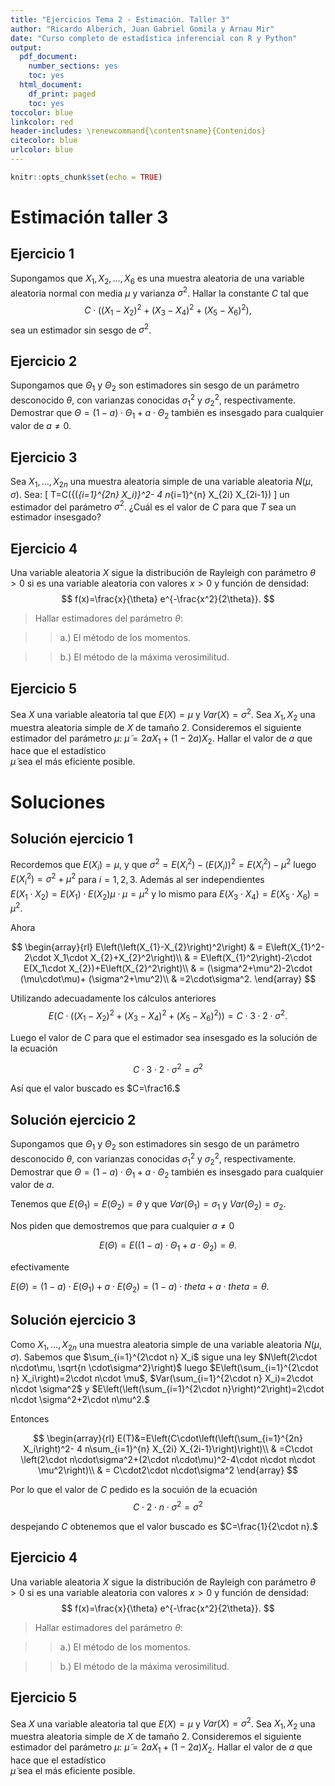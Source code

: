 ```yaml
---
title: "Ejercicios Tema 2 - Estimación. Taller 3"
author: "Ricardo Alberich, Juan Gabriel Gomila y Arnau Mir"
date: "Curso completo de estadística inferencial con R y Python"
output:
  pdf_document:
    number_sections: yes
    toc: yes
  html_document:
    df_print: paged
    toc: yes
toccolor: blue
linkcolor: red
header-includes: \renewcommand{\contentsname}{Contenidos}
citecolor: blue
urlcolor: blue
---
```


```r
knitr::opts_chunk$set(echo = TRUE)
```


# Estimación taller 3

## Ejercicio 1
Supongamos  que $X_1,X_2,\ldots,X_6$ es una muestra aleatoria de una
variable aleatoria normal con media  $\mu$ y  varianza $\sigma^2$.
 Hallar  la constante $C$ tal que $$C\cdot\bigl({(X_1 -X_2)}^2 +{(X_3 -X_4)}^2 + 
 {(X_5 -X_6)}^2\bigr),$$ sea  un estimador sin sesgo de $\sigma^2$.


## Ejercicio 2
Supongamos  que $\Theta_1$ y  $\Theta_2$ son estimadores sin sesgo
de un parámetro desconocido $\theta$, con varianzas conocidas $\sigma_1^2$ y
$\sigma_2^2$, respectivamente. Demostrar  que $\Theta =(1-a)\cdot\Theta_1 +a\cdot \Theta_2$ también es insesgado para cualquier valor de $a\not=0$.





## Ejercicio 3
Sea $X_1,\ldots,X_{2n}$ una muestra aleatoria simple de una variable
aleatoria $N(\mu,\sigma)$. Sea:
\[
T=C\left({\left(\sum_{i=1}^{2n} X_i\right)}^2- 4 n\sum_{i=1}^{n}
X_{2i} X_{2i-1}\right)
\]
un estimador del parámetro $\sigma^2$. ¿Cuál es el valor de $C$ para que 
$T$ sea un estimador insesgado?

## Ejercicio 4
Una variable aleatoria $X$ sigue la  distribución de 
Rayleigh con parámetro $\theta >0$ si es una variable 
aleatoria con valores $x>0$ y  función  de densidad:
$$
f(x)=\frac{x}{\theta} e^{-\frac{x^2}{2\theta}}.
$$

> Hallar estimadores del parámetro $\theta$:

>>   a.) El método de los momentos.

>>   b.) El método de la máxima  verosimilitud.

## Ejercicio 5
Sea $X$ una variable aleatoria tal que $E(X)=\mu$ y  $Var(X)=\sigma^2$. Sea $X_1,X_2$ una muestra aleatoria simple de $X$ de
tamaño $2$. Consideremos el siguiente estimador del parámetro $\mu$:
$\tilde{\mu}=2 a X_1 + (1-2 a) X_2$.  Hallar el valor de $a$ que hace que el estadístico  
$\tilde{\mu}$ sea el más eficiente posible.


# Soluciones

## Solución ejercicio 1
Recordemos que $E(X_i)=\mu$,  y que $\sigma^2=E(X_i^2)-\left(E(X_i)\right)^2=E(X_i^2)-\mu^2$ luego $E(X_i^2)=\sigma^2+\mu^2$ para $i=1,2,3$. Además al ser independientes  
$E(X_1\cdot X_{2})=E(X_1)\cdot E(X_2)\mu\cdot\mu=\mu^2$  y lo mismo para  $E(X_3\cdot X_{4})=E(X_5\cdot X_{6})=\mu^2.$

Ahora

$$
\begin{array}{rl}
E\left(\left(X_{1}-X_{2}\right)^2\right) & =
E\left(X_{1}^2-2\cdot X_1\cdot X_{2}+X_{2}^2\right)\\
& = E\left(X_{1}^2\right)-2\cdot E(X_1\cdot X_{2})+E\left(X_{2}^2\right)\\
& = (\sigma^2+\mu^2)-2\cdot (\mu\cdot\mu)+ (\sigma^2+\mu^2)\\
& =2\cdot\sigma^2. 
\end{array}
$$


Utilizando adecuadamente los cálculos anteriores
$$
E\left(C\cdot\bigl({(X_1 -X_2)}^2 +{(X_3 -X_4)}^2 + {(X_5 -X_6)}^2\bigr)\right)=C\cdot 3\cdot 2\cdot \sigma^2.
$$

Luego el valor de $C$ para que el estimador sea insesgado es  la solución de la ecuación 

$$C\cdot 3\cdot 2\cdot \sigma^2=\sigma^2$$

Así que el valor buscado es $C=\frac16.$ 


## Solución ejercicio 2

Supongamos  que $\Theta_1$ y  $\Theta_2$ son estimadores sin sesgo
de un parámetro desconocido $\theta$, con varianzas conocidas $\sigma_1^2$ y
$\sigma_2^2$, respectivamente. Demostrar  que $\Theta =(1-a)\cdot\Theta_1 +a\cdot \Theta_2$ también es insesgado para cualquier valor de $a$.



Tenemos que $E(\Theta_1)=E(\Theta_2)=\theta$ y que $Var(\Theta_1)=\sigma_1$ y $Var(\Theta_2)=\sigma_2$.

Nos piden que demostremos que  para cualquier $a\not=0$

$$
E(\Theta) =E\left((1-a)\cdot\Theta_1 +a\cdot \Theta_2\right)=\theta.
$$

efectivamente 

$E(\Theta)=(1-a)\cdot E(\Theta_1) +a\cdot E(\Theta_2)=(1-a)\cdot theta +a\cdot theta=\theta.$

## Solución ejercicio 3
Como $X_1,\ldots,X_{2n}$ una muestra aleatoria simple de una variable
aleatoria $N(\mu,\sigma)$. Sabemos que  $\sum_{i=1}^{2\cdot n} X_i$ sigue una ley $N\left(2\cdot n\cdot\mu, \sqrt{n \cdot\sigma^2}\right)$ luego $E\left(\sum_{i=1}^{2\cdot n} X_i\right)=2\cdot n\cdot \mu$, $Var(\sum_{i=1}^{2\cdot n} X_i)=2\cdot n\cdot \sigma^2$ y $E\left(\left(\sum_{i=1}^{2\cdot n}\right)^2\right)=2\cdot n\cdot \sigma^2+2\cdot n\mu^2.$ 

Entonces 

$$
\begin{array}{rl}
E(T)&=E\left(C\cdot\left(\left(\sum_{i=1}^{2n} X_i\right)^2- 4 n\sum_{i=1}^{n}
X_{2i} X_{2i-1}\right)\right)\\
& =C\cdot \left(2\cdot n\cdot\sigma^2+(2\cdot n\cdot\mu)^2-4\cdot n\cdot n\cdot \mu^2\right)\\
& = C\cdot2\cdot n\cdot\sigma^2
\end{array}
$$

Por lo que el valor de $C$ pedido es la socuión de la ecuación 
$$
C\cdot 2\cdot n\cdot\sigma^2=\sigma^2$$


despejando $C$ obtenemos que el valor buscado es $C=\frac{1}{2\cdot n}.$



## Ejercicio 4
Una variable aleatoria $X$ sigue la  distribución de 
Rayleigh con parámetro $\theta >0$ si es una variable 
aleatoria con valores $x>0$ y  función  de densidad:
$$
f(x)=\frac{x}{\theta} e^{-\frac{x^2}{2\theta}}.
$$

> Hallar estimadores del parámetro $\theta$:

>>   a.) El método de los momentos.

>>   b.) El método de la máxima  verosimilitud.

## Ejercicio 5
Sea $X$ una variable aleatoria tal que $E(X)=\mu$ y  $Var(X)=\sigma^2$. Sea $X_1,X_2$ una muestra aleatoria simple de $X$ de
tamaño $2$. Consideremos el siguiente estimador del parámetro $\mu$:
$\tilde{\mu}=2 a X_1 + (1-2 a) X_2$.  Hallar el valor de $a$ que hace que el estadístico  
$\tilde{\mu}$ sea el más eficiente posible.



